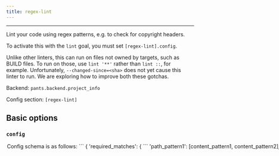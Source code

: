 ```yaml
---
title: regex-lint
---
```



---

Lint your code using regex patterns, e.g. to check for copyright headers.

To activate this with the `lint` goal, you must set `[regex-lint].config`.

Unlike other linters, this can run on files not owned by targets, such as BUILD files. To run on those, use `lint '**'` rather than `lint ::`, for example. Unfortunately, `--changed-since=<sha>` does not yet cause this linter to run. We are exploring how to improve both these gotchas.

Backend: <span className="color--primary">`pants.backend.project_info`</span>

Config section: <span className="color--primary">`[regex-lint]`</span>

<span className={styles.options}>

## Basic options

### `config`

<Option
  cli_repr={`--regex-lint-config="{'key1': val1, 'key2': val2, ...}"`}
  env_repr='PANTS_REGEX_LINT_CONFIG'
  default_repr={`{}`}
>
Config schema is as follows:
```
&#123;
  &#x27;required_matches&#x27;: &#123;
```
'path_pattern1': [content_pattern1, content_pattern2],
'path_pattern2': [content_pattern1, content_pattern3],
...
```

  },
  &#x27;path_patterns&#x27;: [
```
{
  'name': path_pattern1',
  'pattern': <path regex pattern>,
  'inverted': True|False (defaults to False),
  'content_encoding': <encoding> (defaults to utf8)
},
...
```

  ],
  &#x27;content_patterns&#x27;: [
```
{
  'name': 'content_pattern1',
  'pattern': <content regex pattern>,
  'inverted': True|False (defaults to False)
}
...
```

  ]
&#125;
```


Meaning: if a file matches some path pattern, its content must match all the corresponding content patterns.

It&#x27;s often helpful to load this config from a JSON or YAML file. To do that, set `[regex-lint].config = '@path/to/config.yaml'`, for example.
</Option>

### `detail_level`

<Option
  cli_repr={`--regex-lint-detail-level=<DetailLevel>`}
  env_repr='PANTS_REGEX_LINT_DETAIL_LEVEL'
  one_of='none, summary, nonmatching, names, all'
  default_repr={`nonmatching`}
>
How much detail to include in the result.
</Option>

## Advanced options

None

## Deprecated options

None

</span>
